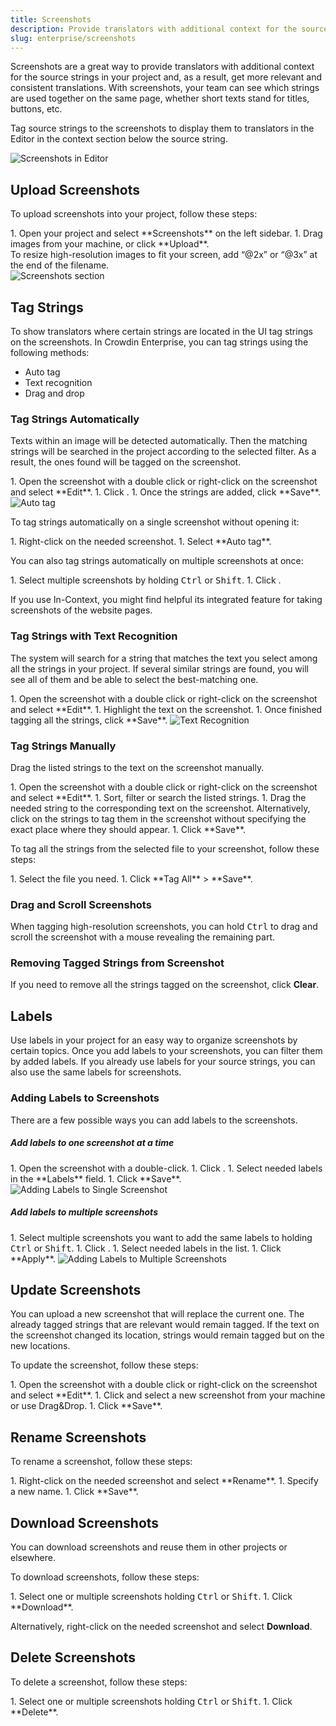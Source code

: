 ```yaml
---
title: Screenshots
description: Provide translators with additional context for the source strings
slug: enterprise/screenshots
---
```



Screenshots are a great way to provide translators with additional context for the source strings in your project and, as a result, get more relevant and consistent translations. With screenshots, your team can see which strings are used together on the same page, whether short texts stand for titles, buttons, etc.

Tag source strings to the screenshots to display them to translators in the Editor in the context section below the source string.

<Image src={screenshotsInEditor} alt="Screenshots in Editor" />

## Upload Screenshots

To upload screenshots into your project, follow these steps:

<Steps>
  1. Open your project and select **Screenshots** on the left sidebar.
  1. Drag images from your machine, or click **Upload**.
</Steps>

<Aside type="tip">
  To resize high-resolution images to fit your screen, add “@2x” or “@3x” at the end of the filename.
</Aside>

<Image src={screenshotsListInProjectSettings} alt="Screenshots section" />

## Tag Strings

To show translators where certain strings are located in the UI tag strings on the screenshots. In Crowdin Enterprise, you can tag strings using the following methods:

* Auto tag
* Text recognition
* Drag and drop

### Tag Strings Automatically

Texts within an image will be detected automatically. Then the matching strings will be searched in the project according to the selected filter. As a result, the ones found will be tagged on the screenshot.

<Steps>
  1. Open the screenshot with a double click or right-click on the screenshot and select **Edit**.
  1. Click <Icon name="mdi:magic-staff" class="inline-icon" />.
  1. Once the strings are added, click **Save**.
</Steps>

<Image src={screenshotsAutoTag} alt="Auto tag" />

To tag strings automatically on a single screenshot without opening it:

<Steps>
  1. Right-click on the needed screenshot.
  1. Select **Auto tag**.
</Steps>

You can also tag strings automatically on multiple screenshots at once:

<Steps>
  1. Select multiple screenshots by holding <kbd>Ctrl</kbd> or <kbd>Shift</kbd>.
  1. Click <Icon name="mdi:magic-staff" class="inline-icon" />.
</Steps>

If you use In-Context, you might find helpful its integrated feature for taking screenshots of the website pages.

<LinkCard
  title="Adding Screenshots via In-Context"
  description="In-Context Localization is a feature that allows you to preview your website or application in Crowdin and translate strings directly in the context."
  href="/developer/in-context-localization/#adding-screenshots-via-in-context"
/>

### Tag Strings with Text Recognition

The system will search for a string that matches the text you select among all the strings in your project. If several similar strings are found, you will see all of them and be able to select the best-matching one.

<Steps>
  1. Open the screenshot with a double click or right-click on the screenshot and select **Edit**.
  1. Highlight the text on the screenshot.
  1. Once finished tagging all the strings, click **Save**.
</Steps>

<img src={screenshotsTextRecognition.src} alt="Text Recognition" />

### Tag Strings Manually

Drag the listed strings to the text on the screenshot manually.

<Steps>
  1. Open the screenshot with a double click or right-click on the screenshot and select **Edit**.
  1. Sort, filter or search the listed strings.
  1. Drag the needed string to the corresponding text on the screenshot.
  Alternatively, click on the strings to tag them in the screenshot without specifying the exact place where they should appear.
  1. Click **Save**.
</Steps>

To tag all the strings from the selected file to your screenshot, follow these steps:

<Steps>
  1. Select the file you need.
  1. Click **Tag All** > **Save**.
</Steps>

### Drag and Scroll Screenshots

When tagging high-resolution screenshots, you can hold <kbd>Ctrl</kbd> to drag and scroll the screenshot with a mouse revealing the remaining part.

### Removing Tagged Strings from Screenshot

If you need to remove all the strings tagged on the screenshot, click **Clear**.

## Labels

Use labels in your project for an easy way to organize screenshots by certain topics. Once you add labels to your screenshots, you can filter them by added labels. If you already use labels for your source strings, you can also use the same labels for screenshots.

<LinkCard
  title="Managing Project Labels"
  description="Learn how to make your Crowdin Enterprise project labels."
  href="/enterprise/project-settings/labels/"
/>

### Adding Labels to Screenshots

There are a few possible ways you can add labels to the screenshots.

##### Add labels to one screenshot at a time

<Steps>
  1. Open the screenshot with a double-click.
  1. Click <Icon name="mdi:label" class="inline-icon" />.
  1. Select needed labels in the **Labels** field.
  1. Click **Save**.
</Steps>

<Image src={addingLabelsToSingleScreenshot} alt="Adding Labels to Single Screenshot" />

##### Add labels to multiple screenshots

<Steps>
  1. Select multiple screenshots you want to add the same labels to holding <kbd>Ctrl</kbd> or <kbd>Shift</kbd>.
  1. Click <Icon name="mdi:label" class="inline-icon" />.
  1. Select needed labels in the list.
  1. Click **Apply**.
</Steps>

<Image src={addingLabelsToMultipleScreenshots} alt="Adding Labels to Multiple Screenshots" />

## Update Screenshots

You can upload a new screenshot that will replace the current one. The already tagged strings that are relevant would remain tagged. If the text on the screenshot changed its location, strings would remain tagged but on the new locations.

To update the screenshot, follow these steps:

<Steps>
  1. Open the screenshot with a double click or right-click on the screenshot and select **Edit**.
  1. Click <Icon name="mdi:cloud-upload" class="inline-icon" /> and select a new screenshot from your machine or use Drag&Drop.
  1. Click **Save**.
</Steps>

## Rename Screenshots

To rename a screenshot, follow these steps:

<Steps>
  1. Right-click on the needed screenshot and select **Rename**.
  1. Specify a new name.
  1. Click **Save**.
</Steps>

## Download Screenshots

You can download screenshots and reuse them in other projects or elsewhere.

To download screenshots, follow these steps:

<Steps>
  1. Select one or multiple screenshots holding <kbd>Ctrl</kbd> or <kbd>Shift</kbd>.
  1. Click **Download**.
</Steps>

Alternatively, right-click on the needed screenshot and select **Download**.

## Delete Screenshots

To delete a screenshot, follow these steps:

<Steps>
  1. Select one or multiple screenshots holding <kbd>Ctrl</kbd> or <kbd>Shift</kbd>.
  1. Click **Delete**.
</Steps>
